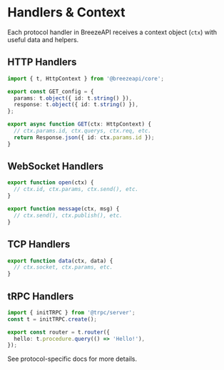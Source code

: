# Handlers & Context

Each protocol handler in BreezeAPI receives a context object (`ctx`) with useful data and helpers.

## HTTP Handlers

```ts
import { t, HttpContext } from '@breezeapi/core';

export const GET_config = {
  params: t.object({ id: t.string() }),
  response: t.object({ id: t.string() }),
};

export async function GET(ctx: HttpContext) {
  // ctx.params.id, ctx.querys, ctx.req, etc.
  return Response.json({ id: ctx.params.id });
}
```

## WebSocket Handlers

```ts
export function open(ctx) {
  // ctx.id, ctx.params, ctx.send(), etc.
}

export function message(ctx, msg) {
  // ctx.send(), ctx.publish(), etc.
}
```

## TCP Handlers

```ts
export function data(ctx, data) {
  // ctx.socket, ctx.params, etc.
}
```

## tRPC Handlers

```ts
import { initTRPC } from '@trpc/server';
const t = initTRPC.create();

export const router = t.router({
  hello: t.procedure.query(() => 'Hello!'),
});
```

See protocol-specific docs for more details. 